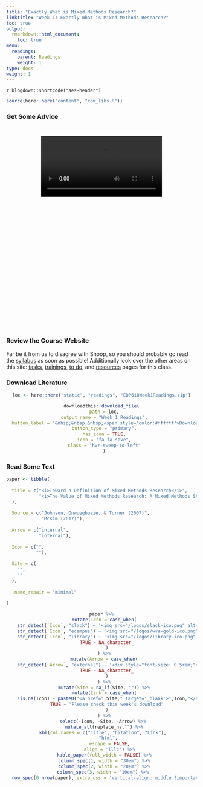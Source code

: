 ```yaml
---
title: "Exactly What is Mixed Methods Research?"
linktitle: "Week 1: Exactly What is Mixed Methods Research?"
toc: true
output:
  rmarkdown::html_document:
    toc: true
menu:
  readings:
    parent: Readings
    weight: 1
type: docs
weight: 1
---
```


`r blogdown::shortcode("aes-header")`

```r
source(here::here("content", "com_libs.R"))
```

<style>
.videoContainer {
    height: 480px;
    width: 320px;   
    padding: 26px;
}
</style>

### Get Some Advice
<center>
<div class="videoContainer">
<video width="320" controls>
    <source src="/videos/snoop_syllabus.mp4" type="video/mp4">

I'm sorry but your browser doesn't support embedded videos. You can however <a href="/videos/snoop_syllabus.mp4">download it</a>.

</video>
</div>
</center>

### Review the Course Website

Far be it from us to disagree with Snoop, so you should probably go read the [syllabus](/syllabus/) as soon as possible! Additionally look over the other areas on this site: [tasks](/tasks/), [trainings](/trainings/), [to do](/due/), and [resources](/resources/) pages for this class.

### Download Literature

<center>
```r
loc <- here::here("static", "readings", "EDP618Week1Readings.zip")

downloadthis::download_file(
  path = loc,
  output_name = "Week 1 Readings",
  button_label = "&nbsp;&nbsp;&nbsp;<span style='color:#ffffff'>Download</span>",
  button_type = "primary",
  has_icon = TRUE,
  icon = "fa fa-save",
  class = "hvr-sweep-to-left"
  )
```
</center>

### Read Some Text

```r

paper <- tibble(
  
  title = c("<i>Toward a Definition of Mixed Methods Research</i>",
            "<i>The Value of Mixed Methods Research: A Mixed Methods Study</i>"
  ),
  
  Source = c("Johnson, Onwuegbuzie, & Turner (2007)",
             "McKim (2017)"),
  
  Arrow = c("internal",
            "internal"),
  
  Icon = c("", 
           ""),
  
  Site = c(
    "",
    ""
  ),
  
  .name_repair = "minimal"
  
)

```

<center>
```r
paper %>%
  mutate(Icon = case_when(
    str_detect(`Icon`, "slack") ~ '<img src="/logos/slack-ico.png" alt="Slack icon" width="25px">',
    str_detect(`Icon`, "ecampus") ~ '<img src="/logos/wvu-gold-ico.png" alt="Slack icon" width="25px">',
    str_detect(`Icon`, "library") ~ '<img src="/logos/library-ico.png" alt="Slack icon" width="25px">',
    TRUE ~ NA_character_
    )
  ) %>%
  mutate(Arrow = case_when(
    str_detect(`Arrow`, "external") ~ '<div style="font-size: 0.5rem;"><i class="fa fa-external-link fa-2x" aria-hidden="true" style="color:#559977"></i></div>',
    TRUE ~ NA_character_
    )
  ) %>%
  mutate(Site = na_if(Site, "")) %>%
  mutate(Link = case_when(
    !is.na(Icon) ~ paste0("<a href=",Site," target='_blank'>",Icon,"</a>"),
    TRUE ~ "Please check this week's download"
    )
  ) %>%
  select(-Icon, -Site, -Arrow) %>% 
  mutate_all(replace_na,"") %>%
  kbl(col.names = c("Title", "Citation", "Link"), 
      "html", 
      escape = FALSE,
      align = 'lllc') %>%
  kable_paper(full_width = FALSE) %>%
  column_spec(1, width = "30em") %>%
  column_spec(2, width = "20em") %>%
  column_spec(3, width = "10em") %>% 
  row_spec(0:nrow(paper), extra_css = 'vertical-align: middle !important;', color = "#f7f7f7", background = "transparent")
```
</center>
